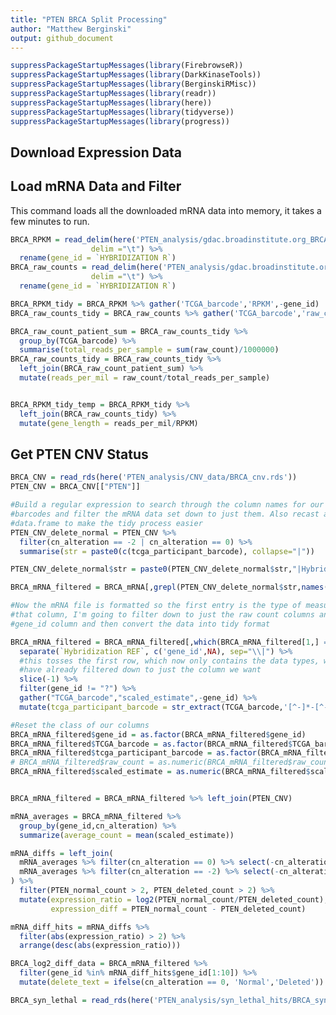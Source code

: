 ```yaml
---
title: "PTEN BRCA Split Processing"
author: "Matthew Berginski"
output: github_document
---
```


```r
suppressPackageStartupMessages(library(FirebrowseR))
suppressPackageStartupMessages(library(DarkKinaseTools))
suppressPackageStartupMessages(library(BerginskiRMisc))
suppressPackageStartupMessages(library(readr))
suppressPackageStartupMessages(library(here))
suppressPackageStartupMessages(library(tidyverse))
suppressPackageStartupMessages(library(progress))
```

## Download Expression Data



## Load mRNA Data and Filter

This command loads all the downloaded mRNA data into memory, it takes a few minutes to run.

```r
BRCA_RPKM = read_delim(here('PTEN_analysis/gdac.broadinstitute.org_BRCA.mRNAseq_Preprocess.Level_3.2016012800.0.0/BRCA.mRNAseq_RPKM.txt'),
                  delim ="\t") %>%
  rename(gene_id = `HYBRIDIZATION R`)
BRCA_raw_counts = read_delim(here('PTEN_analysis/gdac.broadinstitute.org_BRCA.mRNAseq_Preprocess.Level_3.2016012800.0.0/BRCA.mRNAseq_raw_counts.txt'),
                  delim ="\t") %>%
  rename(gene_id = `HYBRIDIZATION R`)

BRCA_RPKM_tidy = BRCA_RPKM %>% gather('TCGA_barcode','RPKM',-gene_id)
BRCA_raw_counts_tidy = BRCA_raw_counts %>% gather('TCGA_barcode','raw_count',-gene_id)

BRCA_raw_count_patient_sum = BRCA_raw_counts_tidy %>%
  group_by(TCGA_barcode) %>%
  summarise(total_reads_per_sample = sum(raw_count)/1000000)
BRCA_raw_counts_tidy = BRCA_raw_counts_tidy %>%
  left_join(BRCA_raw_count_patient_sum) %>%
  mutate(reads_per_mil = raw_count/total_reads_per_sample)


BRCA_RPKM_tidy_temp = BRCA_RPKM_tidy %>%
  left_join(BRCA_raw_counts_tidy) %>%
  mutate(gene_length = reads_per_mil/RPKM)
```

## Get PTEN CNV Status

```r
BRCA_CNV = read_rds(here('PTEN_analysis/CNV_data/BRCA_cnv.rds'))
PTEN_CNV = BRCA_CNV[["PTEN"]]

#Build a regular expression to search through the column names for our patient
#barcodes and filter the mRNA data set down to just them. Also recast as a
#data.frame to make the tidy process easier
PTEN_CNV_delete_normal = PTEN_CNV %>%
  filter(cn_alteration == -2 | cn_alteration == 0) %>%
  summarise(str = paste0(c(tcga_participant_barcode), collapse="|"))

PTEN_CNV_delete_normal$str = paste0(PTEN_CNV_delete_normal$str,"|Hybridization REF")

BRCA_mRNA_filtered = BRCA_mRNA[,grepl(PTEN_CNV_delete_normal$str,names(BRCA_mRNA))]

#Now the mRNA file is formatted so the first entry is the type of measurement in
#that column, I'm going to filter down to just the raw count columns and the
#gene_id column and then convert the data into tidy format

BRCA_mRNA_filtered = BRCA_mRNA_filtered[,which(BRCA_mRNA_filtered[1,] == "scaled_estimate" | BRCA_mRNA_filtered[1,] == "gene_id")] %>%
  separate(`Hybridization REF`, c('gene_id',NA), sep="\\|") %>%
  #this tosses the first row, which now only contains the data types, which we
  #have already filtered down to just the column we want
  slice(-1) %>%
  filter(gene_id != "?") %>%
  gather("TCGA_barcode","scaled_estimate",-gene_id) %>%
  mutate(tcga_participant_barcode = str_extract(TCGA_barcode,'[^-]*-[^-]*-[^-]*'))

#Reset the class of our columns
BRCA_mRNA_filtered$gene_id = as.factor(BRCA_mRNA_filtered$gene_id)
BRCA_mRNA_filtered$TCGA_barcode = as.factor(BRCA_mRNA_filtered$TCGA_barcode)
BRCA_mRNA_filtered$tcga_participant_barcode = as.factor(BRCA_mRNA_filtered$tcga_participant_barcode)
# BRCA_mRNA_filtered$raw_count = as.numeric(BRCA_mRNA_filtered$raw_count)
BRCA_mRNA_filtered$scaled_estimate = as.numeric(BRCA_mRNA_filtered$scaled_estimate)


BRCA_mRNA_filtered = BRCA_mRNA_filtered %>% left_join(PTEN_CNV)
```

```r
mRNA_averages = BRCA_mRNA_filtered %>% 
  group_by(gene_id,cn_alteration) %>%
  summarize(average_count = mean(scaled_estimate))

mRNA_diffs = left_join(
  mRNA_averages %>% filter(cn_alteration == 0) %>% select(-cn_alteration) %>% rename(PTEN_normal_count = average_count),
  mRNA_averages %>% filter(cn_alteration == -2) %>% select(-cn_alteration) %>% rename(PTEN_deleted_count = average_count)
) %>% 
  filter(PTEN_normal_count > 2, PTEN_deleted_count > 2) %>%
  mutate(expression_ratio = log2(PTEN_normal_count/PTEN_deleted_count),
         expression_diff = PTEN_normal_count - PTEN_deleted_count)

mRNA_diff_hits = mRNA_diffs %>%
  filter(abs(expression_ratio) > 2) %>%
  arrange(desc(abs(expression_ratio)))

BRCA_log2_diff_data = BRCA_mRNA_filtered %>%
  filter(gene_id %in% mRNA_diff_hits$gene_id[1:10]) %>%
  mutate(delete_text = ifelse(cn_alteration == 0, 'Normal','Deleted'))


```

```r
BRCA_syn_lethal = read_rds(here('PTEN_analysis/syn_lethal_hits/BRCA_syn_lethal.rds'))
```